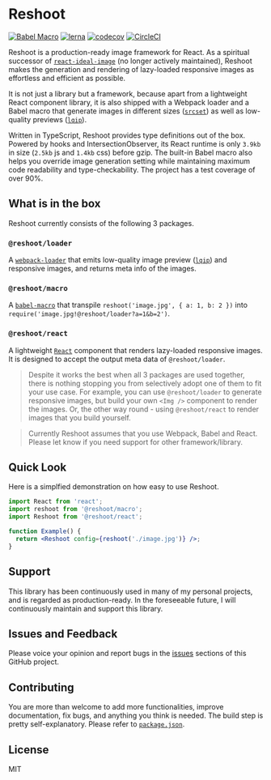 

<Meta title="Documentation/Overview" />

# Reshoot

[![Babel Macro](https://img.shields.io/badge/babel--macro-%F0%9F%8E%A3-f5da55.svg?style=flat-square)](https://github.com/kentcdodds/babel-plugin-macros)
[![lerna](https://img.shields.io/badge/maintained%20with-lerna-cc00ff.svg)](https://lerna.js.org)
[![codecov](https://codecov.io/gh/billykwok/reshoot/branch/master/graph/badge.svg)](https://codecov.io/gh/billykwok/reshoot)
[![CircleCI](https://circleci.com/gh/billykwok/reshoot/tree/master.svg?style=svg)](https://circleci.com/gh/billykwok/reshoot/tree/master)

Reshoot is a production-ready image framework for React. As a spiritual successor of [`react-ideal-image`](https://github.com/stereobooster/react-ideal-image) (no longer actively maintained), Reshoot makes the generation and rendering of lazy-loaded responsive images as effortless and efficient as possible.

It is not just a library but a framework, because apart from a lightweight React component library, it is also shipped with a Webpack loader and a Babel macro that generate images in different sizes ([`srcset`](https://developer.mozilla.org/en-US/docs/Learn/HTML/Multimedia_and_embedding/Responsive_images)) as well as low-quality previews ([`lqip`](https://github.com/zouhir/lqip)).

Written in TypeScript, Reshoot provides type definitions out of the box. Powered by hooks and IntersectionObserver, its React runtime is only `3.9kb` in size (`2.5kb` js and `1.4kb` css) before gzip. The built-in Babel macro also helps you override image generation setting while maintaining maximum code readability and type-checkability. The project has a test coverage of over 90%.

## What is in the box

Reshoot currently consists of the following 3 packages.

### `@reshoot/loader`

A [`webpack-loader`](https://webpack.js.org/loaders) that emits low-quality image preview ([`lqip`](https://github.com/zouhir/lqip)) and responsive images, and returns meta info of the images.

### `@reshoot/macro`

A [`babel-macro`](https://github.com/kentcdodds/babel-plugin-macros) that transpile `reshoot('image.jpg', { a: 1, b: 2 })` into `require('image.jpg!@reshoot/loader?a=1&b=2')`.

### `@reshoot/react`

A lightweight [`React`](https://reactjs.org) component that renders lazy-loaded responsive images. It is designed to accept the output meta data of `@reshoot/loader`.

> Despite it works the best when all 3 packages are used together, there is nothing stopping you from selectively adopt one of them to fit your use case. For example, you can use `@reshoot/loader` to generate responsive images, but build your own `<Img />` component to render the images. Or, the other way round - using `@reshoot/react` to render images that you build yourself.

> Currently Reshoot assumes that you use Webpack, Babel and React. Please let know if you need support for other framework/library.

## Quick Look

Here is a simplfied demonstration on how easy to use Reshoot.

```jsx
import React from 'react';
import reshoot from '@reshoot/macro';
import Reshoot from '@reshoot/react';

function Example() {
  return <Reshoot config={reshoot('./image.jpg')} />;
}
```

## Support

This library has been continuously used in many of my personal projects, and is regarded as production-ready. In the foreseeable future, I will continuously maintain and support this library.

## Issues and Feedback

Please voice your opinion and report bugs in the [issues](https://github.com/billykwok/reshoot/issues) sections of this GitHub project.

## Contributing

You are more than welcome to add more functionalities, improve documentation, fix bugs, and anything you think is needed. The build step is pretty self-explanatory. Please refer to [`package.json`](https://github.com/billykwok/reshoot/blob/master/package.json).

## License

MIT
